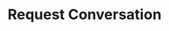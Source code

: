 ---
title: 'Request Conversation'
openapi: '/api-reference/openapi/conversation_api.yaml POST /conversation_api'
---